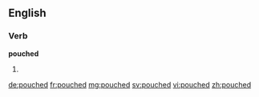 ==English==

===Verb===
'''pouched'''

# {{past of|pouch}}

[[de:pouched]]
[[fr:pouched]]
[[mg:pouched]]
[[sv:pouched]]
[[vi:pouched]]
[[zh:pouched]]